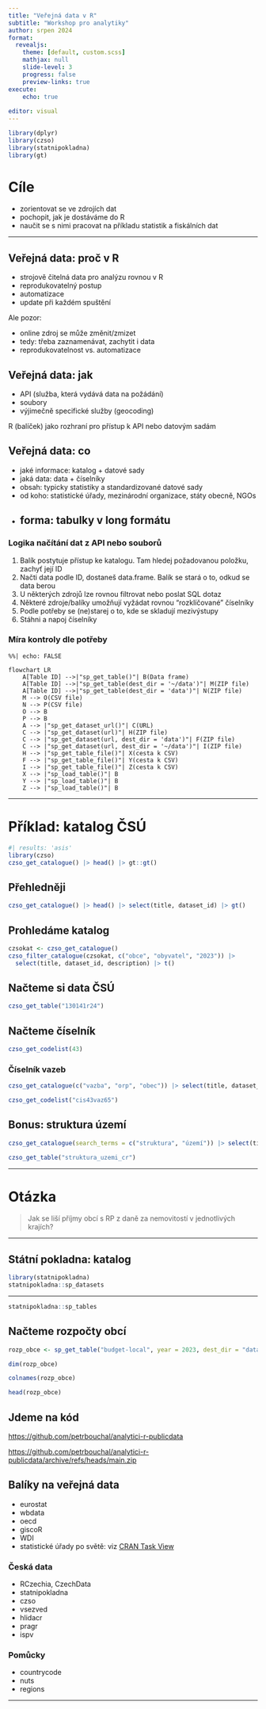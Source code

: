 ```yaml
---
title: "Veřejná data v R"
subtitle: "Workshop pro analytiky"
author: srpen 2024
format: 
  revealjs:
    theme: [default, custom.scss]
    mathjax: null
    slide-level: 3
    progress: false
    preview-links: true
execute:
    echo: true
  
editor: visual
---
```


```r
library(dplyr)
library(czso)
library(statnipokladna)
library(gt)
```


# Cíle

- zorientovat se ve zdrojích dat
- pochopit, jak je dostáváme do R
- naučit se s nimi pracovat na příkladu statistik a fiskálních dat

---

## Veřejná data: proč v R

- strojově čitelná data pro analýzu rovnou v R
- reprodukovatelný postup
- automatizace
- update při každém spuštění

Ale pozor:

- online zdroj se může změnit/zmizet
- tedy: třeba zaznamenávat, zachytit i data
- reprodukovatelnost vs. automatizace


## Veřejná data: jak

- API (služba, která vydává data na požádání)
- soubory
- výjimečně specifické služby (geocoding)

R (balíček) jako rozhraní pro přístup k API nebo datovým sadám

## Veřejná data: co

- jaké informace: katalog + datové sady
- jaká data: data + číselníky
- obsah: typicky statistiky a standardizované datové sady
- od koho: statistické úřady, mezinárodní organizace, státy obecně, NGOs
- forma: tabulky v long formátu
---

### Logika načítání dat z API nebo souborů

1. Balík postytuje přístup ke katalogu. Tam hledej požadovanou položku, zachyť její ID
1. Načti data podle ID, dostaneš data.frame. Balík se stará o to, odkud se data berou
1. U některých zdrojů lze rovnou filtrovat nebo poslat SQL dotaz
1. Některé zdroje/balíky umožňují vyžádat rovnou "rozklíčované" číselníky
1. Podle potřeby se (ne)starej o to, kde se skladují mezivýstupy
1. Stáhni a napoj číselníky

### Míra kontroly dle potřeby

```mermaid
%%| echo: FALSE

flowchart LR
    A[Table ID] -->|"sp_get_table()"| B(Data frame)
    A[Table ID] -->|"sp_get_table(dest_dir = '~/data')"| M(ZIP file)
    A[Table ID] -->|"sp_get_table(dest_dir = 'data')"| N(ZIP file)
    M --> O(CSV file)
    N --> P(CSV file)
    O --> B
    P --> B
    A --> |"sp_get_dataset_url()"| C(URL)
    C --> |"sp_get_dataset(url)"| H(ZIP file)
    C --> |"sp_get_dataset(url, dest_dir = 'data')"| F(ZIP file)
    C --> |"sp_get_dataset(url, dest_dir = '~/data')"| I(ZIP file)
    H --> |"sp_get_table_file()"| X(cesta k CSV)
    F --> |"sp_get_table_file()"| Y(cesta k CSV)
    I --> |"sp_get_table_file()"| Z(cesta k CSV)
    X --> |"sp_load_table()"| B
    Y --> |"sp_load_table()"| B
    Z --> |"sp_load_table()"| B
```

---

# Příklad: katalog ČSÚ

```r
#| results: 'asis'
library(czso)
czso_get_catalogue() |> head() |> gt::gt()
```

## Přehledněji

```r
czso_get_catalogue() |> head() |> select(title, dataset_id) |> gt()
```

## Prohledáme katalog

```r
czsokat <- czso_get_catalogue()
czso_filter_catalogue(czsokat, c("obce", "obyvatel", "2023")) |> 
  select(title, dataset_id, description) |> t()
```


## Načteme si data ČSÚ

```r
czso_get_table("130141r24")
```


## Načteme číselník

```r
czso_get_codelist(43)
```

### Číselník vazeb

```r
czso_get_catalogue(c("vazba", "orp", "obec")) |> select(title, dataset_id)
```


```r
czso_get_codelist("cis43vaz65")
```


## Bonus: struktura území

```r
czso_get_catalogue(search_terms = c("struktura", "území")) |> select(title, dataset_id)
```


```r
czso_get_table("struktura_uzemi_cr")
```


---

# Otázka

> Jak se liší příjmy obcí s RP z daně za nemovitostí v jednotlivých krajích?

---

## Státní pokladna: katalog

```r
library(statnipokladna)
statnipokladna::sp_datasets
```

---

```r
statnipokladna::sp_tables
```
## Načteme rozpočty obcí

```r
rozp_obce <- sp_get_table("budget-local", year = 2023, dest_dir = "data-input/sp")
```

```r
dim(rozp_obce)
```


```r
colnames(rozp_obce)
```

```r
head(rozp_obce)
```

## Jdeme na kód

<https://github.com/petrbouchal/analytici-r-publicdata>

<https://github.com/petrbouchal/analytici-r-publicdata/archive/refs/heads/main.zip>

## Balíky na veřejná data

- eurostat
- wbdata
- oecd
- giscoR
- WDI
- statistické úřady po světě: viz [CRAN Task View](https://cran.r-project.org/web/views/OfficialStatistics.html#access)

### Česká data

- RCzechia, CzechData
- statnipokladna
- czso
- vsezved
- hlidacr
- pragr
- ispv

### Pomůcky

- countrycode
- nuts
- regions

---


